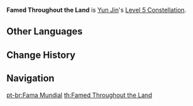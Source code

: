 {{Constellation Infobox
|image       = Constellation Famed Throughout the Land.png
|description = Increases the Level of [[Opening Flourish]] by 3.<br />Maximum upgrade level is 15.
|level       = 5
|character   = Yun Jin
|utility1    = Talent Level Increase
|utility2    = Elemental Skill Level Increase
}}
'''Famed Throughout the Land''' is [[Yun Jin]]'s [[Level 5 Constellation]].

==Other Languages==
{{Other Languages
|en      = Famed Throughout the Land
|zhs     = 翘楚名坤
|zhs_rm  = Qiáochǔ Míngkūn
|zht     = 翹楚名坤
|zht_rm  = Qiáochǔ Míngkūn
|zh_tl   = 
|ja      = 翹楚名坤
|ja_rm   = Gyounmeikon{{Assumed}}
|ja_tl   = 
|ko      = 걸출한 명배우
|ko_rm   = Geolchulhan Myeongbae'u
|ko_tl   = Outstanding Great Actress
|es      = Fama internacional
|es_tl   = International Fame
|fr      = Célébrité à travers les terres
|fr_tl   = Fame Across the Lands
|ru      = Мировая слава
|ru_tl   = 
|th      = Famed Throughout the Land
|vi      = {{tt|Kiều Sở Danh Khôn|翹楚名坤}}
|vi_tl   = <!-- {{Sino|vi}} -->
|de      = Überall bekannt
|de_tl   = Famous Everywhere
|id      = Famed Throughout the Land
|pt      = Fama Mundial
|pt_tl   = 
}}

==Change History==
{{Change History|2.4}}

==Navigation==
{{Talent Navbox|Yun Jin}}
[[pt-br:Fama Mundial]]
[[th:Famed Throughout the Land]]